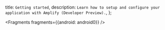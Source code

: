   title: `Getting started`,
  description: `Learn how to setup and configure your application with Amplify (Developer Preview).`,
};


<Fragments fragments={{android: android0}} />
